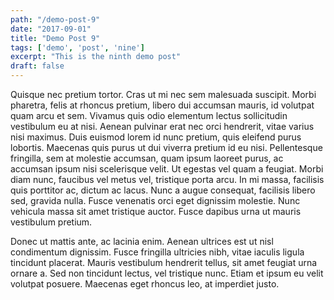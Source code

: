 ```yaml
---
path: "/demo-post-9"
date: "2017-09-01"
title: "Demo Post 9"
tags: ['demo', 'post', 'nine']
excerpt: "This is the ninth demo post"
draft: false
---
```


Quisque nec pretium tortor. Cras ut mi nec sem malesuada suscipit. Morbi pharetra, felis at rhoncus pretium, libero dui accumsan mauris, id volutpat quam arcu et sem. Vivamus quis odio elementum lectus sollicitudin vestibulum eu at nisi. Aenean pulvinar erat nec orci hendrerit, vitae varius nisi maximus. Duis euismod lorem id nunc pretium, quis eleifend purus lobortis. Maecenas quis purus ut dui viverra pretium id eu nisi. Pellentesque fringilla, sem at molestie accumsan, quam ipsum laoreet purus, ac accumsan ipsum nisi scelerisque velit. Ut egestas vel quam a feugiat. Morbi diam nunc, faucibus vel metus vel, tristique porta arcu. In mi massa, facilisis quis porttitor ac, dictum ac lacus. Nunc a augue consequat, facilisis libero sed, gravida nulla. Fusce venenatis orci eget dignissim molestie. Nunc vehicula massa sit amet tristique auctor. Fusce dapibus urna ut mauris vestibulum pretium.

Donec ut mattis ante, ac lacinia enim. Aenean ultrices est ut nisl condimentum dignissim. Fusce fringilla ultricies nibh, vitae iaculis ligula tincidunt placerat. Mauris vestibulum hendrerit tellus, sit amet feugiat urna ornare a. Sed non tincidunt lectus, vel tristique nunc. Etiam et ipsum eu velit volutpat posuere. Maecenas eget rhoncus leo, at imperdiet justo.
